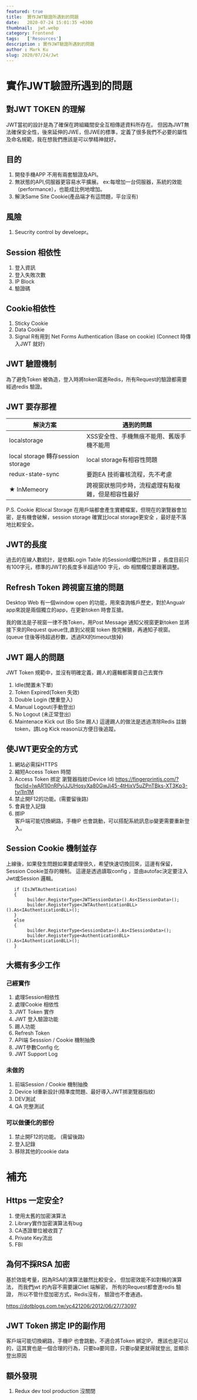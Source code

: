 ```yaml
---
featured: true
title:  實作JWT驗證所遇到的問題
date:   2020-07-24 15:01:35 +0300
thumbnail:  jwt.webp
category: Frontend
tags:   ['Resources']
description : 實作JWT驗證所遇到的問題
author : Mark Ku
slug: 2020/07/24/Jwt
---
```


# 實作JWT驗證所遇到的問題
## 對JWT TOKEN 的理解
JWT當初的設計是為了確保在跨組織間安全互相傳遞資料所存在。
但因為JWT無法確保安全性，後來延伸的JWE，但JWE的標準，定義了很多我們不必要的屬性及命名規範，我在想我們應該是可以學精神就好。

## 目的
1. 開發手機APP 不用有兩套驗證及API。
1. 無狀態的API,伺服器更容易水平擴展。
 ex:每增加一台伺服器，系統的效能（performance），也能成比例地增加。
1. 解決Same Site Cookie(產品端才有這問題，平台沒有)

## 風險
1. Seucrity control by develoepr。<br/>

## Session 相依性
1. 登入資訊
1. 登入失敗次數 
1. IP Block 
1. 驗證碼

## Cookie相依性
1. Sticky Cookie 
1. Data Cookie
1. Signal R有用到 Net Forms Authentication (Base on cookie) 
(Connect 時傳入JWT 就好)

## JWT 驗證機制
為了避免Token 被偽造，登入時將token寫進Redis，所有Request的驗證都需要經過redis 驗證。

## JWT 要存那裡

| 解決方案 | 遇到的問題 |
| -------- | -------- |
| localstorage|XSS安全性、手機無痕不能用、舊版手機不能用  |
| local storage 轉存session storage | local storage有相容性問題 |
| redux-state-sync | 要跑EA 技術審核流程，先不考慮 |
| ★ InMemeory | 跨視窗狀態同步時，流程處理有點複雜，但是相容性最好 |

P.S. Cookie 和local Storage  在用戶端都會產生實體檔案，但現在的瀏覽器會加密，是有機會破解，session storage 確實比local storage更安全 ，最好是不落地比較安全。

## JWT的長度
過去的在線人數統計，是依賴Login Table  的SessionId欄位所計算
，長度目前只有100字元，標準的JWT的長度多半超過100 字元，db 相關欄位要跟著調整。

## Refresh Token 跨視窗互搶的問題
Desktop Web 有一個window open 的功能，用來查詢帳戶歷史，對於Angualr app來說是兩個獨立的app，在更新token 時會互搶。

我的做法是子視窗一律不換Token，用Post Message 通知父視窗更新token
並將接下來的Request queue住,直到父視窗 token 換完解鎖，再通知子視窗。
(queue 住後等待超過秒數，透過RX的timeout放掉)

## JWT 踢人的問題
JWT Token 規範中，並沒有明確定義，踢人的邏輯都需要自己去實作
1. Idle(閒置未下單)
1. Token Expired(Token 失效)
1. Double Login (雙重登入)
1. Manual Logout(手動登出)
1. No Logout (未正常登出)
1. Maintenace Kick out (Bo Site 踢人)
這邊踢人的做法是透過清除Redis 註銷token，請Log Kick reason以方便日後追蹤。

## 使JWT更安全的方式
1. 網站必需採HTTPS
1. 縮短Access Token 時間
1. Access Token 挷定 瀏覽器指紋(Device Id)
https://fingerprintjs.com/?fbclid=IwAR1I0nRPyiJJUHosyXa80GwJi45-4tHjxV5uZPnTBks-XT3Kp3-tyi1ln1M
1. 禁止開F12的功能。(需要留後路)
1. 會員登入記錄
1. 挷IP <br/>
客戶端可能切換網路，手機IP 也會跳動，可以搭配系統訊息ip變更需要重新登入。

## Session Cookie 機制並存
上線後，如果發生問題如果要處理很久，希望快速切換回來，這邊有保留，Session Cookie並存的機制。
這邊是透過讀取config ，並由autofac決定要注入Jwt或Session 邏輯。

```
   if (IsJWTAuthentication)
   {
        builder.RegisterType<JWTSessionData>().As<ISessionData>();
        builder.RegisterType<JWTAuthenticationBLL>().As<IAuthenticationBLL>();
   }
   else
   {
        builder.RegisterType<SessionData>().As<ISessionData>();
        builder.RegisterType<AuthenticationBLL>().As<IAuthenticationBLL>();
   }
```

## 大概有多少工作

### 己經實作
1. 處理Session相依性
1. 處理Cookie 相依性
1. JWT Token 實作
1. JWT 登入驗證功能
1. 踢人功能
1. Refresh Token
1. API端 Sesssion / Cookie 機制抽換
1. JWT參數Config 化
1. JWT Support Log


### 未做的
1. 前端Session / Cookie 機制抽換
1. Device Id重新設計(精準度問題、最好導入JWT挷瀏覽器指紋)
1. DEV測試
1. QA 完整測試

### 可以做優化的部份
1. 禁止開F12的功能。 (需留後路)
1. 登入記錄
1. 移除其他的cookie data

# 補充
## Https 一定安全?
1. 使用太舊的加密演算法 
1. Library實作加密演算法有bug 
1. CA憑證單位被收買了
1. Private Key流出
1. FBI

## 為何不採RSA 加密
基於效能考量，因為RSA的演算法雖然比較安全，
但加密效能不如對稱的演算法，
而我們jwt 的內容不需要讓Cliet 端解密，
所有的Request都會進redis 驗證，
所以不管什麼加密方式，Redis沒有，
驗證也不會通過。

https://dotblogs.com.tw/yc421206/2012/06/27/73097

## JWT Token 挷定 IP的副作用
客戶端可能切換網路，手機IP 也會跳動，不適合將Token 綁定IP。
應該也是可以的，這其實也是一個合理的行為，只要ba要同意，只要ip變更就得就登出, 並顯示登出原因


## 額外發現
1. Redux dev tool production 沒關閉

